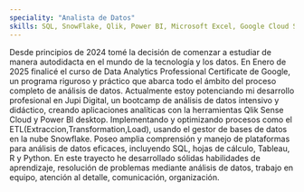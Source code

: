 ```yaml
---
speciality: "Analista de Datos"
skills: SQL, SnowFlake, Qlik, Power BI, Microsoft Excel, Google Cloud SQL Dataset, PosgreSQL
---
```


Desde principios de 2024 tomé la decisión de comenzar a estudiar de
manera autodidacta en el mundo de la tecnología y los datos. En Enero de 2025 finalicé el curso de Data Analytics Professional Certificate de Google, un programa riguroso y práctico que abarca todo el ámbito
del proceso completo de análisis de datos. Actualmente estoy potenciando mi desarrollo profesional en Jupi Digital, un bootcamp de
análisis de datos intensivo y didáctico, creando aplicaciones analíticas con la herramientas Qlik Sense Cloud y Power BI desktop.
Implementando y optimizando procesos como el ETL(Extraccion,Transformation,Load), usando el gestor de bases de
datos en la nube Snowflake. Poseo amplia comprensión y manejo de plataformas para análisis de datos eficaces, incluyendo SQL, hojas de
cálculo, Tableau, R y Python. En este trayecto he desarrollado sólidas habilidades de aprendizaje, resolución de problemas mediante análisis
de datos, trabajo en equipo, atención al detalle, comunicación, organización.